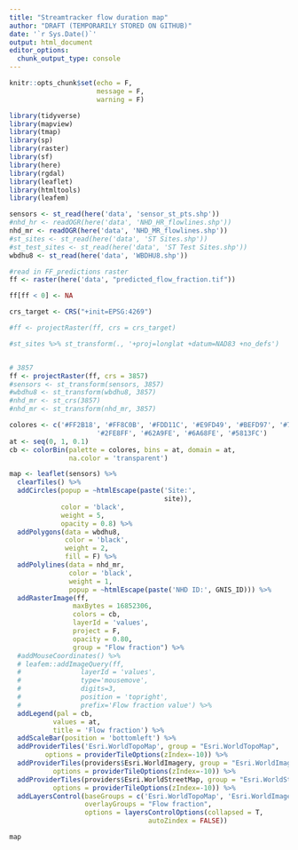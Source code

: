 ```yaml
---
title: "Streamtracker flow duration map"
author: "DRAFT (TEMPORARILY STORED ON GITHUB)"
date: '`r Sys.Date()`'
output: html_document
editor_options: 
  chunk_output_type: console
---
```


```r
knitr::opts_chunk$set(echo = F,
                      message = F,
                      warning = F)

library(tidyverse)
library(mapview)
library(tmap)
library(sp)
library(raster)
library(sf)
library(here)
library(rgdal)
library(leaflet)
library(htmltools)
library(leafem)

```

```r

sensors <- st_read(here('data', 'sensor_st_pts.shp'))
#nhd_hr <- readOGR(here('data', 'NHD_HR_flowlines.shp'))
nhd_mr <- readOGR(here('data', 'NHD_MR_flowlines.shp'))
#st_sites <- st_read(here('data', 'ST Sites.shp'))
#st_test_sites <- st_read(here('data', 'ST Test Sites.shp'))
wbdhu8 <- st_read(here('data', 'WBDHU8.shp'))

#read in FF_predictions raster
ff <- raster(here('data', "predicted_flow_fraction.tif"))

ff[ff < 0] <- NA

crs_target <- CRS("+init=EPSG:4269")

#ff <- projectRaster(ff, crs = crs_target)

```

```r

#st_sites %>% st_transform(., '+proj=longlat +datum=NAD83 +no_defs')


# 3857 
ff <- projectRaster(ff, crs = 3857)
#sensors <- st_transform(sensors, 3857)
#wbdhu8 <- st_transform(wbdhu8, 3857)
#nhd_mr <- st_crs(3857) 
#nhd_mr <- st_transform(nhd_mr, 3857)

colores <- c('#FF2B18', '#FF8C0B', '#FDD11C', '#E9FD49', '#BEFD97', '#7BFDD6',
                      '#2FE8FF', '#62A9FE', '#6A68FE', '#5813FC')
at <- seq(0, 1, 0.1)
cb <- colorBin(palette = colores, bins = at, domain = at,
               na.color = 'transparent')
```


```r

map <- leaflet(sensors) %>%
  clearTiles() %>% 
  addCircles(popup = ~htmlEscape(paste('Site:',
                                       site)),
             color = 'black',
             weight = 5,
             opacity = 0.8) %>%
  addPolygons(data = wbdhu8,
              color = 'black',
              weight = 2,
              fill = F) %>%
  addPolylines(data = nhd_mr,
               color = 'black',
               weight = 1,
               popup = ~htmlEscape(paste('NHD ID:', GNIS_ID))) %>%
  addRasterImage(ff,
                maxBytes = 16852306,
                colors = cb,
                layerId = 'values',
                project = F,
                opacity = 0.80,
                group = "Flow fraction") %>%
  #addMouseCoordinates() %>%
  # leafem::addImageQuery(ff,
  #               layerId = 'values',
  #               type='mousemove',
  #               digits=3,
  #               position = 'topright',
  #               prefix='Flow fraction value') %>% 
  addLegend(pal = cb,
           values = at,
           title = 'Flow fraction') %>%
  addScaleBar(position = 'bottomleft') %>% 
  addProviderTiles('Esri.WorldTopoMap', group = "Esri.WorldTopoMap",
         options = providerTileOptions(zIndex=-10)) %>%
  addProviderTiles(providers$Esri.WorldImagery, group = "Esri.WorldImagery",
           options = providerTileOptions(zIndex=-10)) %>%
  addProviderTiles(providers$Esri.WorldStreetMap, group = "Esri.WorldStreetMap",
           options = providerTileOptions(zIndex=-10)) %>%
  addLayersControl(baseGroups = c('Esri.WorldTopoMap', 'Esri.WorldImagery', "Esri.WorldStreetMap"),
                   overlayGroups = "Flow fraction",
                   options = layersControlOptions(collapsed = T,
                                   autoZindex = FALSE))

map

```


